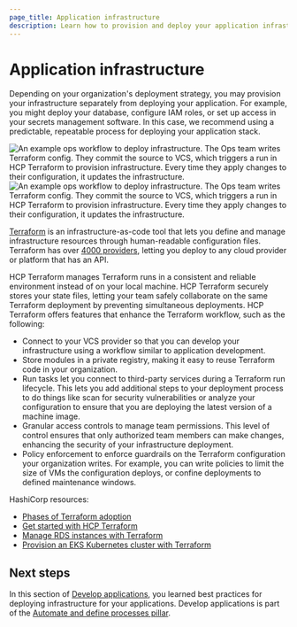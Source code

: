 ```yaml
---
page_title: Application infrastructure
description: Learn how to provision and deploy your application infrastructure.
---
```


# Application infrastructure

Depending on your organization's deployment strategy, you may provision your infrastructure separately from deploying your application. For example, you might deploy your database, configure IAM roles, or set up access in your secrets management software. In this case, we recommend using a predictable, repeatable process for deploying your application stack.

![An example ops workflow to deploy infrastructure. The Ops team writes Terraform config. They commit the source to VCS, which triggers a run in HCP Terraform to provision infrastructure. Every time they apply changes to their configuration, it updates the infrastructure.](/img/well-architected-framework/terraform-ops-workflow.png#light-theme-only)
![An example ops workflow to deploy infrastructure. The Ops team writes Terraform config. They commit the source to VCS, which triggers a run in HCP Terraform to provision infrastructure. Every time they apply changes to their configuration, it updates the infrastructure.](/img/well-architected-framework/terraform-ops-workflow-dark.png#dark-theme-only)

[Terraform](/terraform) is an infrastructure-as-code tool that lets you define and manage infrastructure resources through human-readable configuration files. Terraform has over [4000 providers](https://registry.terraform.io/browse/providers), letting you deploy to any cloud provider or platform that has an API.

HCP Terraform manages Terraform runs in a consistent and reliable environment instead of on your local machine. HCP Terraform securely stores your state files, letting your team safely collaborate on the same Terraform deployment by preventing simultaneous deployments. HCP Terraform offers features that enhance the Terraform workflow, such as the following:

- Connect to your VCS provider so that you can develop your infrastructure using a workflow similar to application development.
- Store modules in a private registry, making it easy to reuse Terraform code in your organization.
- Run tasks let you connect to third-party services during a Terraform run lifecycle. This lets you add additional steps to your deployment process to do things like scan for security vulnerabilities or analyze your configuration to ensure that you are deploying the latest version of a machine image.
- Granular access controls to manage team permissions. This level of control ensures that only authorized team members can make changes, enhancing the security of your infrastructure deployment.
- Policy enforcement to enforce guardrails on the Terraform configuration your organization writes. For example, you can write policies to limit the size of VMs the configuration deploys, or confine deployments to defined maintenance windows.

HashiCorp resources:

- [Phases of Terraform adoption](/terraform/intro/phases)
- [Get started with HCP Terraform](/terraform/tutorials/cloud-get-started/cloud-sign-up)
- [Manage RDS instances with Terraform](/terraform/tutorials/aws/aws-rds)
- [Provision an EKS Kubernetes cluster with Terraform](/terraform/tutorials/kubernetes/eks)

## Next steps

In this section of [Develop applications](/well-architected-framework/automate-and-define-processes/develop-and-deploy/develop-applications/introduction), you learned best practices for deploying infrastructure for your applications. Develop applications is part of the [Automate and define processes pillar](/well-architected-framework/automate-and-define-processes).